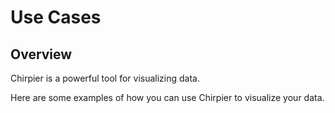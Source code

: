 # Use Cases

## Overview

Chirpier is a powerful tool for visualizing data. 

Here are some examples of how you can use Chirpier to visualize your data.
